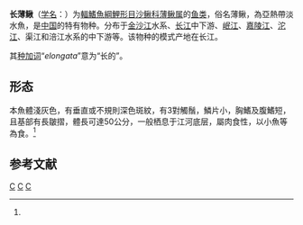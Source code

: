 {{Speciesbox 
| genus = Leptobotia
| species = elongata
| status = VU
| status_system = IUCN3.1
| authority = Bleeker, 1870<ref name='id6452'>{{cite web| url =http://www.bioinfo.cn/db05/BjdwSpecies.php?action=view&id=6452| title =长薄鳅| work =中国动物物种编目数据库| publisher =中国科学院微生物研究所| author =中国科学院动物研究所| accessdate =2009-04-11| deadurl =yes| archiveurl =https://web.archive.org/web/20160305064751/http://www.bioinfo.cn/db05/BjdwSpecies.php?action=view&id=6452| archivedate =2016-03-05}}</ref>
| synonyms = *''Botia elongata, Bleeker, 1870''
*''Cobitis variegata, Dabry de Thiersant, 1872''
*''Botia citrauratea, Nichols, 1925''
}}

'''长薄鳅'''（[[学名|学名]]：{{lang|la|''Leptobotia elongata''}}）为[[輻鰭魚綱|輻鰭魚綱]][[鯉形目|鯉形目]][[沙鳅科|沙鳅科]][[薄鳅属|薄鳅属]]的[[鱼类|鱼类]]，俗名薄鳅，為亞熱帶淡水魚，是[[中国|中国]]的特有物种。分布于[[金沙江|金沙江]]水系、[[长江|长江]]中下游、[[岷江|岷江]]、[[嘉陵江|嘉陵江]]、[[沱江|沱江]]、渠江和涪江水系的中下游等。该物种的模式产地在长江。

其[[种加词|种加词]]“''elongata''”意为“长的”。

==形态==
本魚體淺灰色，有垂直或不規則深色斑紋，有3對觸鬚，鱗片小，胸鰭及腹鰭短，且基部有長皺摺，體長可達50公分，一般栖息于江河底层，屬肉食性，以小魚等為食。<ref name='id6452'/>

== 参考文献 ==
{{reflist}}

{{Taxonbar|from=Q5891516}}

[[Category:薄鳅属|C]]
[[Category:1870年描述的鱼类|C]]
[[Category:中国国家二级保护动物|C]]